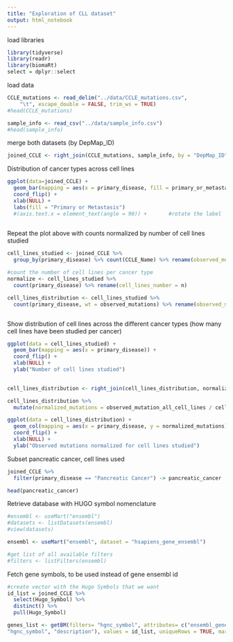 ```yaml
---
title: "Exploration of CLL dataset"
output: html_notebook
---
```


load libraries
```r
library(tidyverse)
library(readr)
library(biomaRt)
select = dplyr::select
```

load data
```r
CCLE_mutations <- read_delim("../data/CCLE_mutations.csv", 
    "\t", escape_double = FALSE, trim_ws = TRUE)
#head(CCLE_mutations)

sample_info <- read_csv("../data/sample_info.csv")
#head(sample_info)
```

merge both datasets (by DepMap_ID)
```r
joined_CCLE <- right_join(CCLE_mutations, sample_info, by = "DepMap_ID", copy = TRUE, suffix = c(".CCL", ".info"))
```

Distribution of cancer types across cell lines
```r
ggplot(data=joined_CCLE) +
  geom_bar(mapping = aes(x = primary_disease, fill = primary_or_metastasis)) +
  coord_flip() + 
  xlab(NULL) + 
  labs(fill = "Primary or Metastasis")
  #(axis.text.x = element_text(angle = 90)) +       #rotate the label
 
```

Repeat the plot above with counts normalized by number of cell lines studied
```r
cell_lines_studied <- joined_CCLE %>% 
  group_by(primary_disease) %>% count(CCLE_Name) %>% rename(observed_mutations = n)

#count the number of cell lines per cancer type 
normalize <- cell_lines_studied %>% 
  count(primary_disease) %>% rename(cell_lines_number = n)

cell_lines_distribution <- cell_lines_studied %>% 
  count(primary_disease, wt = observed_mutations) %>% rename(observed_mutation_all_cell_lines = n) 



```

Show distribution of cell lines across the different cancer types (how many cell lines have been studied per cancer)
```r
ggplot(data = cell_lines_studied) +
  geom_bar(mapping = aes(x = primary_disease)) + 
  coord_flip() + 
  xlab(NULL) + 
  ylab("Number of cell lines studied") 
   
```


```r
cell_lines_distribution <- right_join(cell_lines_distribution, normalize, by = "primary_disease", copy = TRUE)

cell_lines_distribution %>% 
  mutate(normalized_mutations = observed_mutation_all_cell_lines / cell_lines_number) -> cell_lines_distribution

ggplot(data = cell_lines_distribution) +
  geom_col(mapping = aes(x = primary_disease, y = normalized_mutations)) + 
  coord_flip() + 
  xlab(NULL) + 
  ylab("Observed mutations normalized for cell lines studied")
```

Subset pancreatic cancer, cell lines used
```r

joined_CCLE %>% 
  filter(primary_disease == "Pancreatic Cancer") -> pancreatic_cancer

head(pancreatic_cancer)
```

Retrieve database with HUGO symbol nomenclature 
```r
#ensembl <- useMart("ensembl")
#datasets <- listDatasets(ensembl)
#view(datasets)

ensembl <- useMart("ensembl", dataset = "hsapiens_gene_ensembl") 

#get list of all available filters
#filters <- listFilters(ensembl) 

```


Fetch gene symbols, to be used instead of gene ensembl id
```r
#create vector with the Hugo Symbols that we want
id_list = joined_CCLE %>% 
  select(Hugo_Symbol) %>% 
  distinct() %>% 
  pull(Hugo_Symbol)

genes_list <- getBM(filters= "hgnc_symbol", attributes= c("ensembl_gene_id",
"hgnc_symbol", "description"), values = id_list, uniqueRows = TRUE, mart = useDataset("hsapiens_gene_ensembl", useMart("ensembl")))
```

